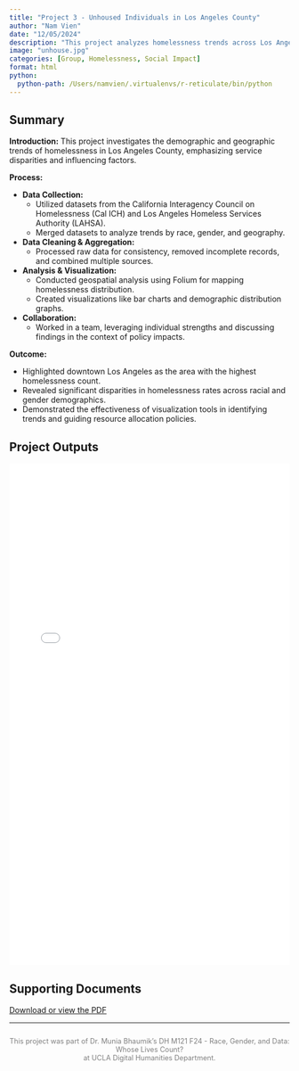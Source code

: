 ```yaml
---
title: "Project 3 - Unhoused Individuals in Los Angeles County"
author: "Nam Vien"
date: "12/05/2024"
description: "This project analyzes homelessness trends across Los Angeles neighborhoods (2017-2022), focusing on disparities by demographics."
image: "unhouse.jpg"
categories: [Group, Homelessness, Social Impact]
format: html
python:
  python-path: /Users/namvien/.virtualenvs/r-reticulate/bin/python
---
```


## Summary

**Introduction:**
This project investigates the demographic and geographic trends of homelessness in Los Angeles County, emphasizing service disparities and influencing factors.

**Process:**

- **Data Collection:**
  - Utilized datasets from the California Interagency Council on Homelessness (Cal ICH) and Los Angeles Homeless Services Authority (LAHSA).
  - Merged datasets to analyze trends by race, gender, and geography.
- **Data Cleaning & Aggregation:**
  - Processed raw data for consistency, removed incomplete records, and combined multiple sources.
- **Analysis & Visualization:**
  - Conducted geospatial analysis using Folium for mapping homelessness distribution.
  - Created visualizations like bar charts and demographic distribution graphs.
- **Collaboration:**
  - Worked in a team, leveraging individual strengths and discussing findings in the context of policy impacts.

**Outcome:**

- Highlighted downtown Los Angeles as the area with the highest homelessness count.  
- Revealed significant disparities in homelessness rates across racial and gender demographics.  
- Demonstrated the effectiveness of visualization tools in identifying trends and guiding resource allocation policies.

## Project Outputs

<iframe src="UnhouseLA.html" width="100%" height="900" style="border:none;"></iframe>

## Supporting Documents

[Download or view the PDF](Unhoused Group Presentation.pdf){target="_blank"}

---

<div style="text-align: center; margin-top: 2em; font-size: 0.9em; color: gray;">
  This project was part of Dr. Munia Bhaumik's DH M121 F24 - Race, Gender, and Data: Whose Lives Count? \
  at UCLA Digital Humanities Department.
</div>